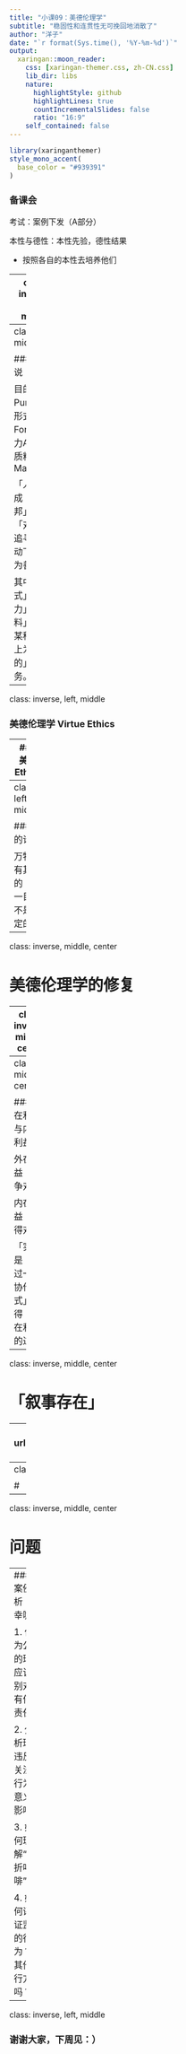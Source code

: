 ```yaml
---
title: "小课09：美德伦理学"
subtitle: "稳固性和连贯性无可挽回地消散了"
author: "洋子"
date: "`r format(Sys.time(), '%Y-%m-%d')`"
output:
  xaringan::moon_reader:
    css: [xaringan-themer.css, zh-CN.css]
    lib_dir: libs
    nature:
      highlightStyle: github
      highlightLines: true
      countIncrementalSlides: false
      ratio: "16:9"
    self_contained: false
---
```

```r
library(xaringanthemer)
style_mono_accent(
  base_color = "#939391"
)
```

### 备课会

考试：案例下发（A部分）

本性与德性：本性先验，德性结果

  * 按照各自的本性去培养他们

---
class: inverse, left, middle

# 亚里士多德

---
class: left, middle

### 四因说

目的Purpose、形式Form、动力Agent、质料Matter

「人」组成「城邦」，在「对美的追寻」冲动下「成为善」

其中，「形式」、「动力」、「质料」都在某种程度上为「目的」服务。

---
class: inverse, left, middle

### 美德伦理学 Virtue Ethics

---
### 美德 Ethics

美德：功能的卓越发挥

* 适度状态：而非实体

* 实践智慧：「发挥」必须在「实践」中发挥

---
class: left, middle

### 目的论

万物自有其目的（这一目的不是后定的）

---
class: inverse, middle, center

# 美德伦理学的修复

---
class: inverse, middle, center

# 背景

---
class: middle, center

### 外在利益与内在利益

外在利益：竞争对象

内在利益：自得对象

「实践」是「通过一定协作方式」，获得「内在利益」的过程

---
class: inverse, middle, center

# 「叙事存在」

---
class: nature, left, top
background-image: url(https://d32kak7w9u5ewj.cloudfront.net/media/image/2020/12/c989a6e39f8849119d7b86aec4030d4d.jpg)
background-position: 50% 50%
background-size: 700px


---
class: inverse, middle, center

# 「角色社会」与「福特制」

---
class: inverse, middle, center

# 问题


---
### 案例分析：瑞幸咖啡

1. 作为公司的瑞幸应该分别对谁有何种责任？

2. 分析瑞幸违反相关法律行为的意义及影响。

3. 如何理解“1.8折喝咖啡”？

4. 如何评价证监会的行为？有其他可行方案吗？



---
class: inverse, left, middle

### 谢谢大家，下周见：）






